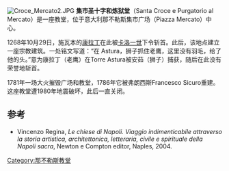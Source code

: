 {{coord|40.847690|14.265725|display=title}}
[[Image:Croce_Mercato2.JPG|thumb]]
'''集市圣十字和炼狱堂'''（Santa Croce e Purgatorio al Mercato）是一座教堂，位于意大利那不勒斯集市广场（Piazza Mercato）中心。

1268年10月29日，施瓦本的[[康拉丁|康拉丁]]在此被[[卡洛一世_(西西里)|卡洛一世]]下令斩首。此后，该地点建立一座宗教建筑。一处铭文写道：“在 Astura，狮子抓住老鹰，这里没有羽毛，给了他的头。”意为康拉丁（老鹰）在Torre Astura被安茹（狮子）捕获，随后在此没有荣誉地斩首。 

1781年一场大火摧毁广场和教堂，1786年它被弗朗西斯Francesco Sicuro重建。这座教堂遭1980年地震破坏，此后一直关闭。

==参考==
* Vincenzo Regina, ''Le chiese di Napoli. Viaggio indimenticabile attraverso la storia artistica, architettonica, letteraria, civile e spirituale della Napoli sacra'', Newton e Compton editor, Naples, 2004.

{{那不勒斯地标}}
[[Category:那不勒斯教堂|Category:那不勒斯教堂]]